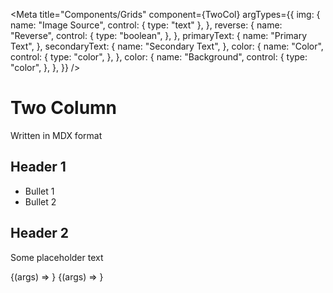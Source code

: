 
<Meta
    title="Components/Grids"
    component={TwoCol}
    argTypes={{
        img: {
            name: "Image Source",
            control: { type: "text" },
        },
        reverse: {
            name: "Reverse",
            control: {
                type: "boolean",
            },
        },
        primaryText: {
            name: "Primary Text",
        },
        secondaryText: {
            name: "Secondary Text",
        },
        color: {
            name: "Color",
            control: {
                type: "color",
            },
        },
        color: {
            name: "Background",
            control: {
                type: "color",
            },
        },
    }}
/>

# Two Column

Written in MDX format

## Header 1
* Bullet 1
* Bullet 2

## Header 2
Some placeholder text

<Canvas>
    <Story
        name="Two Col"
        args={{
            img: "https://fakeimg.pl/800x600/cccccc,128/7d7d7d,255/?text=Img&font=lobster",
            reverse: false
        }}>
        {(args) => <TwoCol {...args} />}
    </Story>
    <Story
        name="Two Col Dark Reverse"
        args={{
            color: "#fff",
            background: "#424753",
            reverse: true
        }}>
        {(args) => <TwoCol {...args} />}
    </Story>
</Canvas>

<ArgsTable of={TwoCol} />